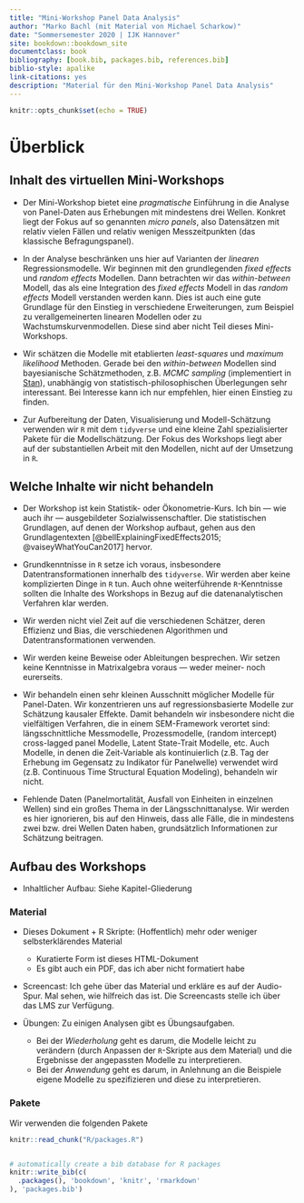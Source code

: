 ```yaml
--- 
title: "Mini-Workshop Panel Data Analysis"
author: "Marko Bachl (mit Material von Michael Scharkow)"
date: "Sommersemester 2020 | IJK Hannover"
site: bookdown::bookdown_site
documentclass: book
bibliography: [book.bib, packages.bib, references.bib]
biblio-style: apalike
link-citations: yes
description: "Material für den Mini-Workshop Panel Data Analysis"
---
```


```r
knitr::opts_chunk$set(echo = TRUE)
```

# Überblick

## Inhalt des virtuellen Mini-Workshops

* Der Mini-Workshop bietet eine *pragmatische* Einführung in die Analyse von Panel-Daten aus Erhebungen mit mindestens drei Wellen. Konkret liegt der Fokus auf so genannten *micro panels*, also Datensätzen mit relativ vielen Fällen und relativ wenigen Messzeitpunkten (das klassische Befragungspanel).

* In der Analyse beschränken uns hier auf Varianten der *linearen* Regressionsmodelle. Wir beginnen mit den grundlegenden *fixed effects* und *random effects* Modellen. Dann betrachten wir das *within-between* Modell, das als eine Integration des *fixed effects* Modell in das *random effects* Modell verstanden werden kann. Dies ist auch eine gute Grundlage für den Einstieg in verschiedene Erweiterungen, zum Beispiel zu verallgemeinerten linearen Modellen oder zu Wachstumskurvenmodellen. Diese sind aber nicht Teil dieses Mini-Workshops.

* Wir schätzen die Modelle mit etablierten *least-squares* und *maximum likelihood* Methoden. Gerade bei den *within-between* Modellen sind bayesianische Schätzmethoden, z.B. *MCMC sampling* (implementiert in [Stan](https://mc-stan.org/)), unabhängig von statistisch-philosophischen Überlegungen sehr interessant. Bei Interesse kann ich nur empfehlen, hier einen Einstieg zu finden.

* Zur Aufbereitung der Daten, Visualisierung und Modell-Schätzung verwenden wir `R` mit dem `tidyverse` und eine kleine Zahl spezialisierter Pakete für die Modellschätzung. Der Fokus des Workshops liegt aber auf der substantiellen Arbeit mit den Modellen, nicht auf der Umsetzung in `R`.

## Welche Inhalte wir nicht behandeln

* Der Workshop ist kein Statistik- oder Ökonometrie-Kurs. Ich bin --- wie auch ihr --- ausgebildeter Sozialwissenschaftler. Die statistischen Grundlagen, auf denen der Workshop aufbaut, gehen aus den Grundlagentexten [@bellExplainingFixedEffects2015; @vaiseyWhatYouCan2017] hervor.

* Grundkenntnisse in `R` setze ich voraus, insbesondere Datentransformationen innerhalb des `tidyverse`. Wir werden aber keine komplizierten Dinge in `R` tun. Auch ohne weiterführende `R`-Kenntnisse sollten die Inhalte des Workshops in Bezug auf die datenanalytischen Verfahren klar werden.

* Wir werden nicht viel Zeit auf die verschiedenen Schätzer, deren Effizienz und Bias, die verschiedenen Algorithmen und Datentransformationen verwenden.

* Wir werden keine Beweise oder Ableitungen besprechen. Wir setzen keine Kenntnisse in Matrixalgebra voraus --- weder meiner- noch eurerseits.

* Wir behandeln einen sehr kleinen Ausschnitt möglicher Modelle für Panel-Daten. Wir konzentrieren uns auf regressionsbasierte Modelle zur Schätzung kausaler Effekte. Damit behandeln wir insbesondere nicht die vielfältigen Verfahren, die in einem SEM-Framework verortet sind: längsschnittliche Messmodelle, Prozessmodelle, (random intercept) cross-lagged panel Modelle, Latent State-Trait Modelle, etc. Auch Modelle, in denen die Zeit-Variable als kontinuierlich (z.B. Tag der Erhebung im Gegensatz zu Indikator für Panelwelle) verwendet wird (z.B. Continuous Time Structural Equation Modeling), behandeln wir nicht.

* Fehlende Daten (Panelmortalität, Ausfall von Einheiten in einzelnen Wellen) sind ein großes Thema in der Längsschnittanalyse. Wir werden es hier ignorieren, bis auf den Hinweis, dass alle Fälle, die in mindestens zwei bzw. drei Wellen Daten haben, grundsätzlich Informationen zur Schätzung beitragen.

## Aufbau des Workshops

* Inhaltlicher Aufbau: Siehe Kapitel-Gliederung

### Material {-}

* Dieses Dokument + R Skripte: (Hoffentlich) mehr oder weniger selbsterklärendes Material
  * Kuratierte Form ist dieses HTML-Dokument
  * Es gibt auch ein PDF, das ich aber nicht formatiert habe

* Screencast: Ich gehe über das Material und erkläre es auf der Audio-Spur. Mal sehen, wie hilfreich das ist. Die Screencasts stelle ich über das LMS zur Verfügung.

* Übungen: Zu einigen Analysen gibt es Übungsaufgaben.
  * Bei der *Wiederholung* geht es darum, die Modelle leicht zu verändern (durch Anpassen der `R`-Skripte aus dem Material) und die Ergebnisse der angepassten Modelle zu interpretieren.
  * Bei der *Anwendung* geht es darum, in Anlehnung an die Beispiele eigene Modelle zu spezifizieren und diese zu interpretieren.


### Pakete {-}

Wir verwenden die folgenden Pakete

```r
knitr::read_chunk("R/packages.R")
```

```r

```

```r
# automatically create a bib database for R packages
knitr::write_bib(c(
  .packages(), 'bookdown', 'knitr', 'rmarkdown'
), 'packages.bib')
```
